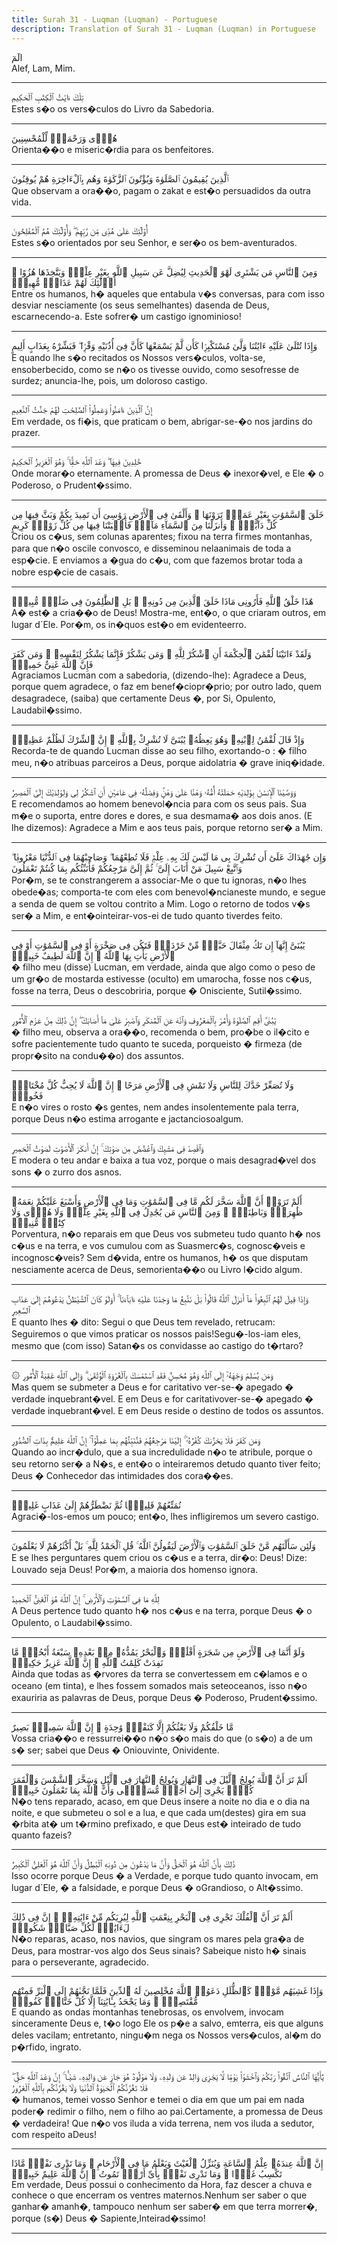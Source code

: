 ```yaml
---
title: Surah 31 - Luqman (Luqman) - Portuguese
description: Translation of Surah 31 - Luqman (Luqman) in Portuguese
---
```





<Aside type="quran" title="1">
الٓمٓ
</Aside>

<Aside type="reference" title="1">
Alef, Lam, Mim.
</Aside>

---

<Aside type="quran" title="2">
تِلْكَ ءَايَٰتُ ٱلْكِتَٰبِ ٱلْحَكِيمِ
</Aside>

<Aside type="reference" title="2">
Estes s�o os vers�culos do Livro da Sabedoria.
</Aside>

---

<Aside type="quran" title="3">
هُدًۭى وَرَحْمَةًۭ لِّلْمُحْسِنِينَ
</Aside>

<Aside type="reference" title="3">
Orienta��o e miseric�rdia para os benfeitores.
</Aside>

---

<Aside type="quran" title="4">
ٱلَّذِينَ يُقِيمُونَ ٱلصَّلَوٰةَ وَيُؤْتُونَ ٱلزَّكَوٰةَ وَهُم بِٱلْءَاخِرَةِ هُمْ يُوقِنُونَ
</Aside>

<Aside type="reference" title="4">
Que observam a ora��o, pagam o zakat e est�o persuadidos da outra vida.
</Aside>

---

<Aside type="quran" title="5">
أُو۟لَٰٓئِكَ عَلَىٰ هُدًۭى مِّن رَّبِّهِمْ ۖ وَأُو۟لَٰٓئِكَ هُمُ ٱلْمُفْلِحُونَ
</Aside>

<Aside type="reference" title="5">
Estes s�o orientados por seu Senhor, e ser�o os bem-aventurados.
</Aside>

---

<Aside type="quran" title="6">
وَمِنَ ٱلنَّاسِ مَن يَشْتَرِى لَهْوَ ٱلْحَدِيثِ لِيُضِلَّ عَن سَبِيلِ ٱللَّهِ بِغَيْرِ عِلْمٍۢ وَيَتَّخِذَهَا هُزُوًا ۚ أُو۟لَٰٓئِكَ لَهُمْ عَذَابٌۭ مُّهِينٌۭ
</Aside>

<Aside type="reference" title="6">
Entre os humanos, h� aqueles que entabula v�s conversas, para com isso desviar nesciamente (os seus semelhantes) dasenda de Deus, escarnecendo-a. Este sofrer� um castigo ignominioso!
</Aside>

---

<Aside type="quran" title="7">
وَإِذَا تُتْلَىٰ عَلَيْهِ ءَايَٰتُنَا وَلَّىٰ مُسْتَكْبِرًۭا كَأَن لَّمْ يَسْمَعْهَا كَأَنَّ فِىٓ أُذُنَيْهِ وَقْرًۭا ۖ فَبَشِّرْهُ بِعَذَابٍ أَلِيمٍ
</Aside>

<Aside type="reference" title="7">
E quando lhe s�o recitados os Nossos vers�culos, volta-se, ensoberbecido, como se n�o os tivesse ouvido, como sesofresse de surdez; anuncia-lhe, pois, um doloroso castigo.
</Aside>

---

<Aside type="quran" title="8">
إِنَّ ٱلَّذِينَ ءَامَنُوا۟ وَعَمِلُوا۟ ٱلصَّٰلِحَٰتِ لَهُمْ جَنَّٰتُ ٱلنَّعِيمِ
</Aside>

<Aside type="reference" title="8">
Em verdade, os fi�is, que praticam o bem, abrigar-se-�o nos jardins do prazer.
</Aside>

---

<Aside type="quran" title="9">
خَٰلِدِينَ فِيهَا ۖ وَعْدَ ٱللَّهِ حَقًّۭا ۚ وَهُوَ ٱلْعَزِيزُ ٱلْحَكِيمُ
</Aside>

<Aside type="reference" title="9">
Onde morar�o eternamente. A promessa de Deus � inexor�vel, e Ele � o Poderoso, o Prudent�ssimo.
</Aside>

---

<Aside type="quran" title="10">
خَلَقَ ٱلسَّمَٰوَٰتِ بِغَيْرِ عَمَدٍۢ تَرَوْنَهَا ۖ وَأَلْقَىٰ فِى ٱلْأَرْضِ رَوَٰسِىَ أَن تَمِيدَ بِكُمْ وَبَثَّ فِيهَا مِن كُلِّ دَآبَّةٍۢ ۚ وَأَنزَلْنَا مِنَ ٱلسَّمَآءِ مَآءًۭ فَأَنۢبَتْنَا فِيهَا مِن كُلِّ زَوْجٍۢ كَرِيمٍ
</Aside>

<Aside type="reference" title="10">
Criou os c�us, sem colunas aparentes; fixou na terra firmes montanhas, para que n�o oscile convosco, e disseminou nelaanimais de toda a esp�cie. E enviamos a �gua do c�u, com que fazemos brotar toda a nobre esp�cie de casais.
</Aside>

---

<Aside type="quran" title="11">
هَٰذَا خَلْقُ ٱللَّهِ فَأَرُونِى مَاذَا خَلَقَ ٱلَّذِينَ مِن دُونِهِۦ ۚ بَلِ ٱلظَّٰلِمُونَ فِى ضَلَٰلٍۢ مُّبِينٍۢ
</Aside>

<Aside type="reference" title="11">
A� est� a cria��o de Deus! Mostra-me, ent�o, o que criaram outros, em lugar d´Ele. Por�m, os in�quos est�o em evidenteerro.
</Aside>

---

<Aside type="quran" title="12">
وَلَقَدْ ءَاتَيْنَا لُقْمَٰنَ ٱلْحِكْمَةَ أَنِ ٱشْكُرْ لِلَّهِ ۚ وَمَن يَشْكُرْ فَإِنَّمَا يَشْكُرُ لِنَفْسِهِۦ ۖ وَمَن كَفَرَ فَإِنَّ ٱللَّهَ غَنِىٌّ حَمِيدٌۭ
</Aside>

<Aside type="reference" title="12">
Agraciamos Lucman com a sabedoria, (dizendo-lhe): Agradece a Deus, porque quem agradece, o faz em benef�ciopr�prio; por outro lado, quem desagradece, (saiba) que certamente Deus �, por Si, Opulento, Laudabil�ssimo.
</Aside>

---

<Aside type="quran" title="13">
وَإِذْ قَالَ لُقْمَٰنُ لِٱبْنِهِۦ وَهُوَ يَعِظُهُۥ يَٰبُنَىَّ لَا تُشْرِكْ بِٱللَّهِ ۖ إِنَّ ٱلشِّرْكَ لَظُلْمٌ عَظِيمٌۭ
</Aside>

<Aside type="reference" title="13">
Recorda-te de quando Lucman disse ao seu filho, exortando-o : � filho meu, n�o atribuas parceiros a Deus, porque aidolatria � grave iniq�idade.
</Aside>

---

<Aside type="quran" title="14">
وَوَصَّيْنَا ٱلْإِنسَٰنَ بِوَٰلِدَيْهِ حَمَلَتْهُ أُمُّهُۥ وَهْنًا عَلَىٰ وَهْنٍۢ وَفِصَٰلُهُۥ فِى عَامَيْنِ أَنِ ٱشْكُرْ لِى وَلِوَٰلِدَيْكَ إِلَىَّ ٱلْمَصِيرُ
</Aside>

<Aside type="reference" title="14">
E recomendamos ao homem benevol�ncia para com os seus pais. Sua m�e o suporta, entre dores e dores, e sua desmama� aos dois anos. (E lhe dizemos): Agradece a Mim e aos teus pais, porque retorno ser� a Mim.
</Aside>

---

<Aside type="quran" title="15">
وَإِن جَٰهَدَاكَ عَلَىٰٓ أَن تُشْرِكَ بِى مَا لَيْسَ لَكَ بِهِۦ عِلْمٌۭ فَلَا تُطِعْهُمَا ۖ وَصَاحِبْهُمَا فِى ٱلدُّنْيَا مَعْرُوفًۭا ۖ وَٱتَّبِعْ سَبِيلَ مَنْ أَنَابَ إِلَىَّ ۚ ثُمَّ إِلَىَّ مَرْجِعُكُمْ فَأُنَبِّئُكُم بِمَا كُنتُمْ تَعْمَلُونَ
</Aside>

<Aside type="reference" title="15">
Por�m, se te constrangerem a associar-Me o que tu ignoras, n�o lhes obede�as; comporta-te com eles com benevol�ncianeste mundo, e segue a senda de quem se voltou contrito a Mim. Logo o retorno de todos v�s ser� a Mim, e ent�ointeirar-vos-ei de tudo quanto tiverdes feito.
</Aside>

---

<Aside type="quran" title="16">
يَٰبُنَىَّ إِنَّهَآ إِن تَكُ مِثْقَالَ حَبَّةٍۢ مِّنْ خَرْدَلٍۢ فَتَكُن فِى صَخْرَةٍ أَوْ فِى ٱلسَّمَٰوَٰتِ أَوْ فِى ٱلْأَرْضِ يَأْتِ بِهَا ٱللَّهُ ۚ إِنَّ ٱللَّهَ لَطِيفٌ خَبِيرٌۭ
</Aside>

<Aside type="reference" title="16">
� filho meu (disse) Lucman, em verdade, ainda que algo como o peso de um gr�o de mostarda estivesse (oculto) em umarocha, fosse nos c�us, fosse na terra, Deus o descobriria, porque � Onisciente, Sutil�ssimo.
</Aside>

---

<Aside type="quran" title="17">
يَٰبُنَىَّ أَقِمِ ٱلصَّلَوٰةَ وَأْمُرْ بِٱلْمَعْرُوفِ وَٱنْهَ عَنِ ٱلْمُنكَرِ وَٱصْبِرْ عَلَىٰ مَآ أَصَابَكَ ۖ إِنَّ ذَٰلِكَ مِنْ عَزْمِ ٱلْأُمُورِ
</Aside>

<Aside type="reference" title="17">
� filho meu, observa a ora��o, recomenda o bem, pro�be o il�cito e sofre pacientemente tudo quanto te suceda, porqueisto � firmeza (de propr�sito na condu��o) dos assuntos.
</Aside>

---

<Aside type="quran" title="18">
وَلَا تُصَعِّرْ خَدَّكَ لِلنَّاسِ وَلَا تَمْشِ فِى ٱلْأَرْضِ مَرَحًا ۖ إِنَّ ٱللَّهَ لَا يُحِبُّ كُلَّ مُخْتَالٍۢ فَخُورٍۢ
</Aside>

<Aside type="reference" title="18">
E n�o vires o rosto �s gentes, nem andes insolentemente pala terra, porque Deus n�o estima arrogante e jactanciosoalgum.
</Aside>

---

<Aside type="quran" title="19">
وَٱقْصِدْ فِى مَشْيِكَ وَٱغْضُضْ مِن صَوْتِكَ ۚ إِنَّ أَنكَرَ ٱلْأَصْوَٰتِ لَصَوْتُ ٱلْحَمِيرِ
</Aside>

<Aside type="reference" title="19">
E modera o teu andar e baixa a tua voz, porque o mais desagrad�vel dos sons � o zurro dos asnos.
</Aside>

---

<Aside type="quran" title="20">
أَلَمْ تَرَوْا۟ أَنَّ ٱللَّهَ سَخَّرَ لَكُم مَّا فِى ٱلسَّمَٰوَٰتِ وَمَا فِى ٱلْأَرْضِ وَأَسْبَغَ عَلَيْكُمْ نِعَمَهُۥ ظَٰهِرَةًۭ وَبَاطِنَةًۭ ۗ وَمِنَ ٱلنَّاسِ مَن يُجَٰدِلُ فِى ٱللَّهِ بِغَيْرِ عِلْمٍۢ وَلَا هُدًۭى وَلَا كِتَٰبٍۢ مُّنِيرٍۢ
</Aside>

<Aside type="reference" title="20">
Porventura, n�o reparais em que Deus vos submeteu tudo quanto h� nos c�us e na terra, e vos cumulou com as Suasmerc�s, cognosc�veis e incognosc�veis? Sem d�vida, entre os humanos, h� os que disputam nesciamente acerca de Deus, semorienta��o ou Livro l�cido algum.
</Aside>

---

<Aside type="quran" title="21">
وَإِذَا قِيلَ لَهُمُ ٱتَّبِعُوا۟ مَآ أَنزَلَ ٱللَّهُ قَالُوا۟ بَلْ نَتَّبِعُ مَا وَجَدْنَا عَلَيْهِ ءَابَآءَنَآ ۚ أَوَلَوْ كَانَ ٱلشَّيْطَٰنُ يَدْعُوهُمْ إِلَىٰ عَذَابِ ٱلسَّعِيرِ
</Aside>

<Aside type="reference" title="21">
E quanto lhes � dito: Segui o que Deus tem revelado, retrucam: Seguiremos o que vimos praticar os nossos pais!Segu�-los-iam eles, mesmo que (com isso) Satan�s os convidasse ao castigo do t�rtaro?
</Aside>

---

<Aside type="quran" title="22">
۞ وَمَن يُسْلِمْ وَجْهَهُۥٓ إِلَى ٱللَّهِ وَهُوَ مُحْسِنٌۭ فَقَدِ ٱسْتَمْسَكَ بِٱلْعُرْوَةِ ٱلْوُثْقَىٰ ۗ وَإِلَى ٱللَّهِ عَٰقِبَةُ ٱلْأُمُورِ
</Aside>

<Aside type="reference" title="22">
Mas quem se submeter a Deus e for caritativo ver-se-� apegado � verdade inquebrant�vel. E em Deus e for caritativover-se-� apegado � verdade inquebrant�vel. E em Deus reside o destino de todos os assuntos.
</Aside>

---

<Aside type="quran" title="23">
وَمَن كَفَرَ فَلَا يَحْزُنكَ كُفْرُهُۥٓ ۚ إِلَيْنَا مَرْجِعُهُمْ فَنُنَبِّئُهُم بِمَا عَمِلُوٓا۟ ۚ إِنَّ ٱللَّهَ عَلِيمٌۢ بِذَاتِ ٱلصُّدُورِ
</Aside>

<Aside type="reference" title="23">
Quando ao incr�dulo, que a sua incredulidade n�o te atribule, porque o seu retorno ser� a N�s, e ent�o o inteiraremos detudo quanto tiver feito; Deus � Conhecedor das intimidades dos cora��es.
</Aside>

---

<Aside type="quran" title="24">
نُمَتِّعُهُمْ قَلِيلًۭا ثُمَّ نَضْطَرُّهُمْ إِلَىٰ عَذَابٍ غَلِيظٍۢ
</Aside>

<Aside type="reference" title="24">
Agraci�-los-emos um pouco; ent�o, lhes infligiremos um severo castigo.
</Aside>

---

<Aside type="quran" title="25">
وَلَئِن سَأَلْتَهُم مَّنْ خَلَقَ ٱلسَّمَٰوَٰتِ وَٱلْأَرْضَ لَيَقُولُنَّ ٱللَّهُ ۚ قُلِ ٱلْحَمْدُ لِلَّهِ ۚ بَلْ أَكْثَرُهُمْ لَا يَعْلَمُونَ
</Aside>

<Aside type="reference" title="25">
E se lhes perguntares quem criou os c�us e a terra, dir�o: Deus! Dize: Louvado seja Deus! Por�m, a maioria dos homenso ignora.
</Aside>

---

<Aside type="quran" title="26">
لِلَّهِ مَا فِى ٱلسَّمَٰوَٰتِ وَٱلْأَرْضِ ۚ إِنَّ ٱللَّهَ هُوَ ٱلْغَنِىُّ ٱلْحَمِيدُ
</Aside>

<Aside type="reference" title="26">
A Deus pertence tudo quanto h� nos c�us e na terra, porque Deus � o Opulento, o Laudabil�ssimo.
</Aside>

---

<Aside type="quran" title="27">
وَلَوْ أَنَّمَا فِى ٱلْأَرْضِ مِن شَجَرَةٍ أَقْلَٰمٌۭ وَٱلْبَحْرُ يَمُدُّهُۥ مِنۢ بَعْدِهِۦ سَبْعَةُ أَبْحُرٍۢ مَّا نَفِدَتْ كَلِمَٰتُ ٱللَّهِ ۗ إِنَّ ٱللَّهَ عَزِيزٌ حَكِيمٌۭ
</Aside>

<Aside type="reference" title="27">
Ainda que todas as �rvores da terra se convertessem em c�lamos e o oceano (em tinta), e lhes fossem somados mais seteoceanos, isso n�o exauriria as palavras de Deus, porque Deus � Poderoso, Prudent�ssimo.
</Aside>

---

<Aside type="quran" title="28">
مَّا خَلْقُكُمْ وَلَا بَعْثُكُمْ إِلَّا كَنَفْسٍۢ وَٰحِدَةٍ ۗ إِنَّ ٱللَّهَ سَمِيعٌۢ بَصِيرٌ
</Aside>

<Aside type="reference" title="28">
Vossa cria��o e ressurrei��o n�o s�o mais do que (o s�o) a de um s� ser; sabei que Deus � Oniouvinte, Onividente.
</Aside>

---

<Aside type="quran" title="29">
أَلَمْ تَرَ أَنَّ ٱللَّهَ يُولِجُ ٱلَّيْلَ فِى ٱلنَّهَارِ وَيُولِجُ ٱلنَّهَارَ فِى ٱلَّيْلِ وَسَخَّرَ ٱلشَّمْسَ وَٱلْقَمَرَ كُلٌّۭ يَجْرِىٓ إِلَىٰٓ أَجَلٍۢ مُّسَمًّۭى وَأَنَّ ٱللَّهَ بِمَا تَعْمَلُونَ خَبِيرٌۭ
</Aside>

<Aside type="reference" title="29">
N�o tens reparado, acaso, em que Deus insere a noite no dia e o dia na noite, e que submeteu o sol e a lua, e que cada um(destes) gira em sua �rbita at� um t�rmino prefixado, e que Deus est� inteirado de tudo quanto fazeis?
</Aside>

---

<Aside type="quran" title="30">
ذَٰلِكَ بِأَنَّ ٱللَّهَ هُوَ ٱلْحَقُّ وَأَنَّ مَا يَدْعُونَ مِن دُونِهِ ٱلْبَٰطِلُ وَأَنَّ ٱللَّهَ هُوَ ٱلْعَلِىُّ ٱلْكَبِيرُ
</Aside>

<Aside type="reference" title="30">
Isso ocorre porque Deus � a Verdade, e porque tudo quanto invocam, em lugar d´Ele, � a falsidade, e porque Deus � oGrandioso, o Alt�ssimo.
</Aside>

---

<Aside type="quran" title="31">
أَلَمْ تَرَ أَنَّ ٱلْفُلْكَ تَجْرِى فِى ٱلْبَحْرِ بِنِعْمَتِ ٱللَّهِ لِيُرِيَكُم مِّنْ ءَايَٰتِهِۦٓ ۚ إِنَّ فِى ذَٰلِكَ لَءَايَٰتٍۢ لِّكُلِّ صَبَّارٍۢ شَكُورٍۢ
</Aside>

<Aside type="reference" title="31">
N�o reparas, acaso, nos navios, que singram os mares pela gra�a de Deus, para mostrar-vos algo dos Seus sinais? Sabeique nisto h� sinais para o perseverante, agradecido.
</Aside>

---

<Aside type="quran" title="32">
وَإِذَا غَشِيَهُم مَّوْجٌۭ كَٱلظُّلَلِ دَعَوُا۟ ٱللَّهَ مُخْلِصِينَ لَهُ ٱلدِّينَ فَلَمَّا نَجَّىٰهُمْ إِلَى ٱلْبَرِّ فَمِنْهُم مُّقْتَصِدٌۭ ۚ وَمَا يَجْحَدُ بِـَٔايَٰتِنَآ إِلَّا كُلُّ خَتَّارٍۢ كَفُورٍۢ
</Aside>

<Aside type="reference" title="32">
E quando as ondas montanhas tenebrosas, os envolvem, invocam sinceramente Deus e, t�o logo Ele os p�e a salvo, emterra, eis que alguns deles vacilam; entretanto, ningu�m nega os Nossos vers�culos, al�m do p�rfido, ingrato.
</Aside>

---

<Aside type="quran" title="33">
يَٰٓأَيُّهَا ٱلنَّاسُ ٱتَّقُوا۟ رَبَّكُمْ وَٱخْشَوْا۟ يَوْمًۭا لَّا يَجْزِى وَالِدٌ عَن وَلَدِهِۦ وَلَا مَوْلُودٌ هُوَ جَازٍ عَن وَالِدِهِۦ شَيْـًٔا ۚ إِنَّ وَعْدَ ٱللَّهِ حَقٌّۭ ۖ فَلَا تَغُرَّنَّكُمُ ٱلْحَيَوٰةُ ٱلدُّنْيَا وَلَا يَغُرَّنَّكُم بِٱللَّهِ ٱلْغَرُورُ
</Aside>

<Aside type="reference" title="33">
� humanos, temei vosso Senhor e temei o dia em que um pai em nada poder� redimir o filho, nem o filho ao pai.Certamente, a promessa de Deus � verdadeira! Que n�o vos iluda a vida terrena, nem vos iluda a sedutor, com respeito aDeus!
</Aside>

---

<Aside type="quran" title="34">
إِنَّ ٱللَّهَ عِندَهُۥ عِلْمُ ٱلسَّاعَةِ وَيُنَزِّلُ ٱلْغَيْثَ وَيَعْلَمُ مَا فِى ٱلْأَرْحَامِ ۖ وَمَا تَدْرِى نَفْسٌۭ مَّاذَا تَكْسِبُ غَدًۭا ۖ وَمَا تَدْرِى نَفْسٌۢ بِأَىِّ أَرْضٍۢ تَمُوتُ ۚ إِنَّ ٱللَّهَ عَلِيمٌ خَبِيرٌۢ
</Aside>

<Aside type="reference" title="34">
Em verdade, Deus possui o conhecimento da Hora, faz descer a chuva e conhece o que encerram os ventres maternos.Nenhum ser saber o que ganhar� amanh�, tampouco nenhum ser saber� em que terra morrer�, porque (s�) Deus � Sapiente,Inteirad�ssimo!
</Aside>

---
